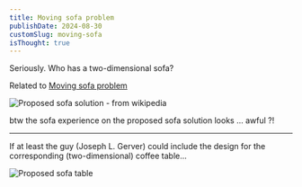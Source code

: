 ```yaml
---
title: Moving sofa problem
publishDate: 2024-08-30
customSlug: moving-sofa
isThought: true
---
```



Seriously. Who has a two-dimensional sofa?

Related to [Moving sofa problem](https://en.m.wikipedia.org/wiki/Moving_sofa_problem)



<Image src={MovingSofa} alt="Proposed sofa solution - from wikipedia" />

btw the sofa experience on the proposed sofa solution looks ... awful ?!

---

If at least the guy (Joseph L. Gerver) could include the design for the corresponding (two-dimensional) coffee table...


<Image src={MovingSofaTable} alt="Proposed sofa table" />
